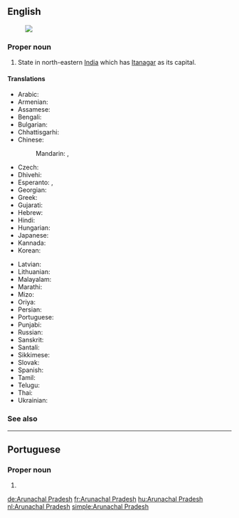 ==English==
{{wikipedia}}
[[Image:Arunachal Pradesh in India (disputed hatched).svg|thumb|]]
===Proper noun===
{{en-proper noun|head=[[Arunachal]] [[Pradesh]]}}

# State in north-eastern [[India]] which has [[Itanagar]] as its capital.

====Translations====
{{trans-top|Arunachal Pradesh}}
* Arabic: {{t|ar|أروناجل برديش|m|tr='arunajal bradiish}}
* Armenian: {{t|hy|Արունաչալ Պրադեշ|sc=Armn}}
* Assamese: {{t|as|অৰুণাচল প্ৰদেশ|sc=Beng|tr=arauṇācal pradēś}}
* Bengali: {{t|bn|অরুণাচল প্রদেশ|sc=Beng|tr=aruṇācal pradēś}}
* Bulgarian: {{t|bg|Аруначал Прадеш|sc=Cyrl}}
* Chhattisgarhi: {{t-needed|hne}}
* Chinese:
*: Mandarin: {{t+|cmn|阿魯納恰爾邦|sc=Hani}}, {{t|cmn|阿鲁纳恰尔邦|tr=Ālǔnàqià'ěr-bāng|sc=Hani}}
* Czech: {{t|cs|Arunáčalpradéš}}
* Dhivehi: {{t|dv|އަރުނާޗަލް ޕްރަދޭޝް|sc=Thaa}}
* Esperanto: {{t|eo|Arunaĉal-Pradeŝo}}, {{t|eo|Arunaĉalpradeŝo}}
* Georgian: {{t|ka|არუნაჩალ-პრადეში|sc=Geor}}
* Greek: {{t+|el|Αρουνάτσαλ Πραντές|sc=Grek}}
* Gujarati: {{t|gu|અરુણાચલ પ્રદેશ|sc=Gujr|tr=aruṇācal pradēś}}
* Hebrew: {{t|he|ארונצ'אל פראדש}}
* Hindi: {{t+|hi|अरुणाचल प्रदेश|tr=aruṇācal pradēś}}
* Hungarian: {{t+|hu|Arunácsal Pradés}}
* Japanese: {{t|ja|アルナーチャル・プラデーシュ州|tr=Arunacharu-Buradēshu-shū}}
* Kannada: {{t|kn|ಅರುಣಾಚಲ ಪ್ರದೇಶ|sc=Knda}}
* Korean: {{t|ko|아루나찰프라데시 주|tr=Arunachal-peuradesi-ju|sc=Hang}}
{{trans-mid}}
* Latvian: {{t|lv|Arunāčala Pradēša}}
* Lithuanian: {{t|lt|Arunačal Pradešas|m}}
* Malayalam: {{t|ml|അരുണാചല്‍ പ്രദേശ്|sc=Mlym}}
* Marathi: {{t|mr|अरुणाचल प्रदेश|sc=Deva|tr=aruṇācal pradēś}}
* Mizo: {{t-needed|lus}}
* Oriya: {{t|or|ଅରୁଣାଚଳ ପ୍ରଦେଶ|sc=Orya|tr=aruṇācaḷ pradēś}}
* Persian: {{t|fa|آروناچال پرادش}}
* Portuguese: {{t|pt|Arunachal Pradesh}}
* Punjabi: {{t|pa|ਅਰੁਨਾਚਲ ਪ੍ਰਦੇਸ਼|sc=Guru|tr=arunācal pradēś}}
* Russian: {{t|ru|Аруначал-Праде́ш|m}}
* Sanskrit: {{t|sa|अरुणाचल प्रदेश|tr=aruṇācala pradēśa}}
* Santali: {{t-needed|sat}}
* Sikkimese: {{t-needed|sip}}
* Slovak: {{t|sk|Arunáčalpradéš}}
* Spanish: {{t|es|Arunachal Pradesh}}
* Tamil: {{t|ta|அருணாசலப் பிரதேசம்}}
* Telugu: {{t+|te|అరుణాచల్ ప్రదేశ్}}
* Thai: {{t|th|รัฐอรุณาจัลประเทศ|tr=rát àrúnaajan bpràtâyt}}
* Ukrainian: {{t|uk|Аруначал-Прадеш|sc=Cyrl}}
{{trans-bottom}}

===See also===
{{list:states of India/en}}

----

==Portuguese==

===Proper noun===
{{pt-proper noun}}

# {{l/en|Arunachal Pradesh}}

[[de:Arunachal Pradesh]]
[[fr:Arunachal Pradesh]]
[[hu:Arunachal Pradesh]]
[[nl:Arunachal Pradesh]]
[[simple:Arunachal Pradesh]]